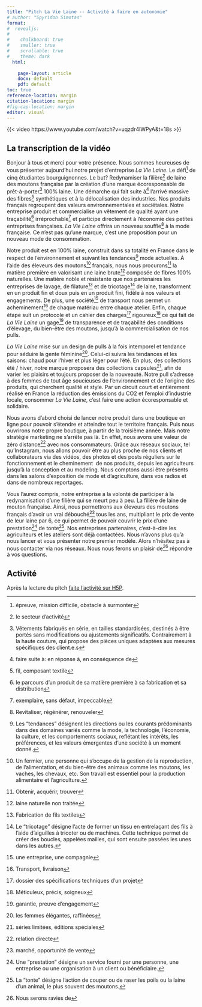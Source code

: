 ```yaml
---
title: "Pitch La Vie Laine -- Activité à faire en autonomie"
# author: "Spyridon Simotas"
format: 
#  revealjs: 
#    
#    chalkboard: true
#    smaller: true
#    scrollable: true
#    theme: dark
  html: 
    
    page-layout: article
    docx: default
    pdf: default
toc: true
reference-location: margin
citation-location: margin
#fig-cap-location: margin
editor: visual  
---
```


{{< video https://www.youtube.com/watch?v=uqzdr4lWPyA&t=18s >}}

## La transcription de la vidéo

Bonjour à tous et merci pour votre présence. Nous sommes heureuses de vous présenter aujourd'hui notre projet d'entreprise *La Vie Laine*. Le défi[^1] de cinq étudiantes bourguignonnes. Le but? Redynamiser la filière[^2] de laine des moutons française par la création d'une marque écoresponsable de prêt-à-porter[^3] 100% laine. Une démarche qui fait suite à[^4] l'arrivé massive des fibres[^5] synthétiques et à la délocalisation des industries. Nos produits français regroupent des valeurs environnementales et sociétales. Notre entreprise produit et commercialise un vêtement de qualité ayant une traçabilité[^6] irréprochable[^7] et participe directement à l'économie des petites entreprises françaises. *La Vie Laine* offrira un nouveau souffle[^8] à la mode française. Ce n'est pas qu'une marque, c'est une proposition pour un nouveau mode de consommation. 

[^1]: épreuve, mission difficile, obstacle à surmonter

[^2]: le secteur d'activité

[^3]: Vêtements fabriqués en série, en tailles standardisées, destinés à être portés sans modifications ou ajustements significatifs. Contrairement à la haute couture, qui propose des pièces uniques adaptées aux mesures spécifiques des client.e.s

[^4]: faire suite à: en réponse à, en conséquence de

[^5]: fil, composant textile

[^6]: le parcours d'un produit de sa matière première à sa fabrication et sa distribution

[^7]: exemplaire, sans défaut, impeccable

[^8]: Revitaliser, régénérer, renouveler

Notre produit est en 100% laine, construit dans sa totalité en France dans le respect de l'environnement et suivant les tendances[^9] mode actuelles. À l'aide des éleveurs des moutons[^10] français, nous nous procurons[^11] la matière première en valorisant une laine brute[^12] composée de fibres 100% naturelles. Une matière noble et résistante que nos partenaires les entreprises de lavage, de filature[^13] et de tricotage[^14] de laine, transforment en un produit fin et doux puis en un produit fini, fidèle à nos valeurs et engagements. De plus, une société[^15] de transport nous permet un acheminement[^16] de chaque matériau entre chaque atelier. Enfin, chaque étape suit un protocole et un cahier des charges[^17] rigoureux[^18] ce qui fait de *La Vie Laine* un gage[^19] de transparence et de traçabilité des conditions d'élevage, du bien-être des moutons, jusqu'à la commercialisation de nos pulls. 

[^9]: Les "tendances" désignent les directions ou les courants prédominants dans des domaines variés comme la mode, la technologie, l'économie, la culture, et les comportements sociaux, reflétant les intérêts, les préférences, et les valeurs émergentes d'une société à un moment donné.

[^10]: Un fermier, une personne qui s'occupe de la gestion de la reproduction, de l'alimentation, et du bien-être des animaux comme les moutons, les vaches, les chevaux, etc. Son travail est essentiel pour la production alimentaire et l'agriculture.

[^11]: Obtenir, acquérir, trouver

[^12]: laine naturelle non traitée

[^13]: Fabrication de fils textiles

[^14]: Le "tricotage" désigne l'acte de former un tissu en entrelaçant des fils à l'aide d'aiguilles à tricoter ou de machines. Cette technique permet de créer des boucles, appelées mailles, qui sont ensuite passées les unes dans les autres.

[^15]: une entreprise, une compagnie

[^16]: Transport, livraison

[^17]: dossier des spécifications techniques d'un projet

[^18]: Méticuleux, précis, soigneux

[^19]: garantie, preuve d'engagement

*La Vie Laine* mise sur un design de pulls à la fois intemporel et tendance pour séduire la gente féminine[^20]. Celui-ci suivra les tendances et les saisons: chaud pour l'hiver et plus léger pour l'été. En plus, des collections été / hiver, notre marque proposera des collections capsules[^21], afin de varier les plaisirs et toujours proposer de la nouveauté. Notre pull s'adresse à des femmes de tout âge soucieuses de l'environnement et de l'origine des produits, qui cherchent qualité et style. Par un circuit court et entièrement réalisé en France la réduction des émissions du CO2 et l'emploi d'industrie locale, consommer *La Vie Laine*, c'est faire une action écoresponsable et solidaire.  

[^20]: les femmes élégantes, raffinées

[^21]: séries limitées, éditions spéciales

Nous avons d'abord choisi de lancer notre produit dans une boutique en ligne pour pouvoir s'étendre et atteindre tout le territoire français. Puis nous ouvrirons notre propre boutique, à partir de la troisième année. Mais notre stratégie marketing ne s'arrête pas là. En effet, nous avons une valeur de zéro distance[^22] avec nos consommateurs. Grâce aux réseaux sociaux, tel qu'Instagram, nous allons pouvoir être au plus proche de nos clients et collaborateurs via des vidéos, des photos et des posts réguliers sur le fonctionnement et le cheminement  de nos produits, depuis les agriculteurs jusqu'à la conception et au modeling. Nous comptons aussi être présents dans les salons d'exposition de mode et d'agriculture, dans vos radios et dans de nombreux reportages.  

[^22]: relation directe

Vous l'aurez compris, notre entreprise a la volonté de participer à la redynamisation d'une filière qui se meurt peu à peu. La filière de laine de mouton française. Ainsi, nous permettrons aux éleveurs des moutons français d'avoir un vrai débouché[^23] tous les ans, multipliant le prix de vente de leur laine par 6, ce qui permet de pouvoir couvrir le prix d'une prestation[^24] de tonte[^25]. Nos entreprises partenaires, c'est-à-dire les agriculteurs et les ateliers sont déjà contactées. Nous n'avons plus qu'à nous lancer et vous présenter notre premier modèle. Alors n'hésitez pas à nous contacter via nos réseaux. Nous nous ferons un plaisir de[^26] répondre à vos questions. 

[^23]: marché, opportunité de vente

[^24]: Une "prestation" désigne un service fourni par une personne, une entreprise ou une organisation à un client ou bénéficiaire.

[^25]: La "tonte" désigne l'action de couper ou de raser les poils ou la laine d'un animal, le plus souvent des moutons.

[^26]: Nous serons ravies de

## Activité

Après la lecture du pitch [faite l'activité sur H5P](https://canvas.its.virginia.edu/courses/104170/assignments/473461?module_item_id=1082980).

